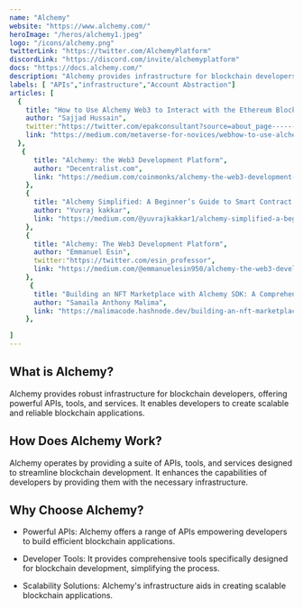 ---
name: "Alchemy"
website: "https://www.alchemy.com/"
heroImage: "/heros/alchemy1.jpeg"
logo: "/icons/alchemy.png"
twitterLink: "https://twitter.com/AlchemyPlatform"
discordLink: "https://discord.com/invite/alchemyplatform"
docs: "https://docs.alchemy.com/"
description: "Alchemy provides infrastructure for blockchain developers, offering powerful APIs, tools, and services. It empowers developers to build scalable and reliable blockchain applications by providing them with robust infrastructure."
labels: [ "APIs","infrastructure","Account Abstraction"]
articles: [
  {
    title: "How to Use Alchemy Web3 to Interact with the Ethereum Blockchain",
    author: "Sajjad Hussain",
    twitter:"https://twitter.com/epakconsultant?source=about_page-------------------------------------",
    link: "https://medium.com/metaverse-for-novices/webhow-to-use-alchemy-web3-to-interact-with-the-ethereum-blockchain-12d67c6ac15b"
  },
   {
      title: "Alchemy: the Web3 Development Platform",
      author: "Decentralist.com",
      link: "https://medium.com/coinmonks/alchemy-the-web3-development-platform-197de2b6931a",
    },
    {
      title: "Alchemy Simplified: A Beginner’s Guide to Smart Contract Deployment",
      author: "Yuvraj kakkar",
      link: "https://medium.com/@yuvrajkakkar1/alchemy-simplified-a-beginners-guide-to-smart-contract-deployment-7a70a6435742",
    },
    {
      title: "Alchemy: The Web3 Development Platform",
      author: "Emmanuel Esin",
      twitter:"https://twitter.com/esin_professor",
      link: "https://medium.com/@emmanuelesin950/alchemy-the-web3-development-platform-cda51eab13df",
    },
     {
      title: "Building an NFT Marketplace with Alchemy SDK: A Comprehensive Guide",
      author: "Samaila Anthony Malima",
      link: "https://malimacode.hashnode.dev/building-an-nft-marketplace-with-alchemy-sdk-a-comprehensive-guide",
    },

]
---

## What is Alchemy?

Alchemy provides robust infrastructure for blockchain developers, offering powerful APIs, tools, and services. It enables developers to create scalable and reliable blockchain applications.

## How Does Alchemy Work?

Alchemy operates by providing a suite of APIs, tools, and services designed to streamline blockchain development. It enhances the capabilities of developers by providing them with the necessary infrastructure.

## Why Choose Alchemy?

- Powerful APIs: Alchemy offers a range of APIs empowering developers to build efficient blockchain applications.
- Developer Tools: It provides comprehensive tools specifically designed for blockchain development, simplifying the process.

- Scalability Solutions: Alchemy's infrastructure aids in creating scalable blockchain applications.
